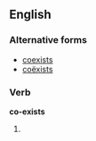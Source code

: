 ==English==

===Alternative forms===
* [[coexists]] {{i|US}}
* [[coëxists]]

===Verb===
'''co-exists'''

# {{third-person singular of|[[co-exist]]}}